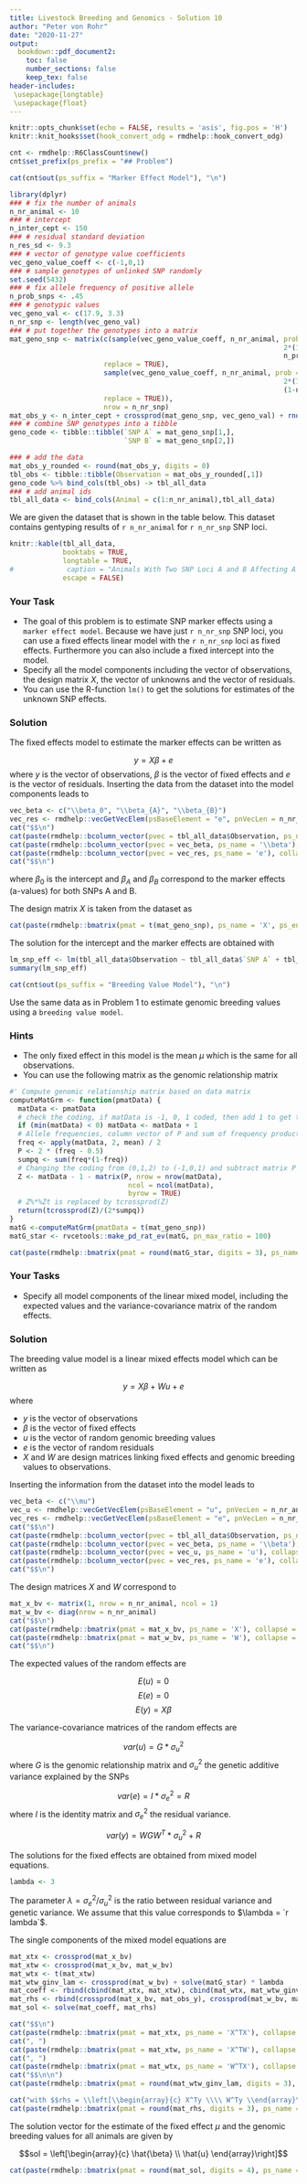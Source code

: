 ```yaml
---
title: Livestock Breeding and Genomics - Solution 10
author: "Peter von Rohr"
date: "2020-11-27"
output:
  bookdown::pdf_document2:
    toc: false
    number_sections: false
    keep_tex: false
header-includes:
 \usepackage{longtable}
 \usepackage{float}
---
```


```r
knitr::opts_chunk$set(echo = FALSE, results = 'asis', fig.pos = 'H')
knitr::knit_hooks$set(hook_convert_odg = rmdhelp::hook_convert_odg)
```

```r
cnt <- rmdhelp::R6ClassCount$new()
cnt$set_prefix(ps_prefix = "## Problem")
```


```r
cat(cnt$out(ps_suffix = "Marker Effect Model"), "\n")
```

```r
library(dplyr)
### # fix the number of animals
n_nr_animal <- 10
### # intercept
n_inter_cept <- 150
### # residual standard deviation
n_res_sd <- 9.3
### # vector of genotype value coefficients
vec_geno_value_coeff <- c(-1,0,1)
### # sample genotypes of unlinked SNP randomly
set.seed(5432)
### # fix allele frequency of positive allele
n_prob_snps <- .45
### # genotypic values 
vec_geno_val <- c(17.9, 3.3)
n_nr_snp <- length(vec_geno_val)
### # put together the genotypes into a matrix
mat_geno_snp <- matrix(c(sample(vec_geno_value_coeff, n_nr_animal, prob = c((1-n_prob_snps)^2, 
                                                                   2*(1-n_prob_snps)*n_prob_snps, 
                                                                   n_prob_snps^2), 
                       replace = TRUE),
                       sample(vec_geno_value_coeff, n_nr_animal, prob = c(n_prob_snps^2, 
                                                                   2*(1-n_prob_snps)*n_prob_snps, 
                                                                   (1-n_prob_snps)^2), 
                       replace = TRUE)),
                       nrow = n_nr_snp)
mat_obs_y <- n_inter_cept + crossprod(mat_geno_snp, vec_geno_val) + rnorm(n = n_nr_animal, mean = 0, sd = n_res_sd)
### # combine SNP genotypes into a tibble
geno_code <- tibble::tibble(`SNP A` = mat_geno_snp[1,],
                            `SNP B` = mat_geno_snp[2,])

### # add the data
mat_obs_y_rounded <- round(mat_obs_y, digits = 0)
tbl_obs <- tibble::tibble(Observation = mat_obs_y_rounded[,1])
geno_code %>% bind_cols(tbl_obs) -> tbl_all_data
### # add animal ids
tbl_all_data <- bind_cols(Animal = c(1:n_nr_animal),tbl_all_data)
```

We are given the dataset that is shown in the table below. This dataset contains gentyping results of `r n_nr_animal` for `r n_nr_snp` SNP loci.

```r
knitr::kable(tbl_all_data,
             booktabs = TRUE,
             longtable = TRUE,
#             caption = "Animals With Two SNP Loci A and B Affecting A Quantitative Trait",
             escape = FALSE)

```


### Your Task
* The goal of this problem is to estimate SNP marker effects using a `marker effect model`. Because we have just `r n_nr_snp` SNP loci, you can use a fixed effects linear model with the `r n_nr_snp` loci as fixed effects. Furthermore you can also include a fixed intercept into the model.
* Specify all the model components including the vector of observations, the design matrix $X$, the vector of unknowns and the vector of residuals. 
* You can use the R-function `lm()` to get the solutions for estimates of the unknown SNP effects.


### Solution
The fixed effects model to estimate the marker effects can be written as

$$y = X\beta + e$$
where $y$ is the vector of observations, $\beta$ is the vector of fixed effects and $e$ is the vector of residuals. Inserting the data from the dataset into the model components leads to

```r
vec_beta <- c("\\beta_0", "\\beta_{A}", "\\beta_{B}")
vec_res <- rmdhelp::vecGetVecElem(psBaseElement = "e", pnVecLen = n_nr_animal, psResult = 'latex')
cat("$$\n")
cat(paste(rmdhelp::bcolumn_vector(pvec = tbl_all_data$Observation, ps_name = 'y'), collapse = '\n'), '\n')
cat(paste(rmdhelp::bcolumn_vector(pvec = vec_beta, ps_name = '\\beta'), collapse = '\n'), '\n')
cat(paste(rmdhelp::bcolumn_vector(pvec = vec_res, ps_name = 'e'), collapse = '\n'), '\n')
cat("$$\n")
```

where $\beta_0$ is the intercept and $\beta_A$ and $\beta_B$ correspond to the marker effects (a-values) for both SNPs A and B.

The design matrix $X$ is taken from the dataset as

```r
cat(paste(rmdhelp::bmatrix(pmat = t(mat_geno_snp), ps_name = 'X', ps_env = '$$'), collapse = '\n'), '\n')
```

The solution for the intercept and the marker effects are obtained with 

```r
lm_snp_eff <- lm(tbl_all_data$Observation ~ tbl_all_data$`SNP A` + tbl_all_data$`SNP B`, data = tbl_all_data)
summary(lm_snp_eff)
```


\pagebreak


```r
cat(cnt$out(ps_suffix = "Breeding Value Model"), "\n")
```

Use the same data as in Problem 1 to estimate genomic breeding values using a `breeding value model`.


### Hints
* The only fixed effect in this model is the mean $\mu$ which is the same for all observations.
* You can use the following matrix as the genomic relationship matrix

```r
#' Compute genomic relationship matrix based on data matrix
computeMatGrm <- function(pmatData) {
  matData <- pmatData
  # check the coding, if matData is -1, 0, 1 coded, then add 1 to get to 0, 1, 2 coding
  if (min(matData) < 0) matData <- matData + 1
  # Allele frequencies, column vector of P and sum of frequency products
  freq <- apply(matData, 2, mean) / 2
  P <- 2 * (freq - 0.5)
  sumpq <- sum(freq*(1-freq))
  # Changing the coding from (0,1,2) to (-1,0,1) and subtract matrix P
  Z <- matData - 1 - matrix(P, nrow = nrow(matData), 
                             ncol = ncol(matData), 
                             byrow = TRUE)
  # Z%*%Zt is replaced by tcrossprod(Z)
  return(tcrossprod(Z)/(2*sumpq))
}
matG <-computeMatGrm(pmatData = t(mat_geno_snp))
matG_star <- rvcetools::make_pd_rat_ev(matG, pn_max_ratio = 100)
```

```r
cat(paste(rmdhelp::bmatrix(pmat = round(matG_star, digits = 3), ps_name = 'G', ps_env = '$$'), collapse = '\n'), '\n')
```

### Your Tasks
* Specify all model components of the linear mixed model, including the expected values and the variance-covariance matrix of the random effects.


### Solution
The breeding value model is a linear mixed effects model which can be written as

$$y = X \beta + W u + e$$
where 

* $y$ is the vector of observations
* $\beta$ is the vector of fixed effects
* $u$ is the vector of random genomic breeding values
* $e$ is the vector of random residuals
* $X$ and $W$ are design matrices linking fixed effects and genomic breeding values to observations.

Inserting the information from the dataset into the model leads to

```r
vec_beta <- c("\\mu")
vec_u <- rmdhelp::vecGetVecElem(psBaseElement = "u", pnVecLen = n_nr_animal, psResult = 'latex')
vec_res <- rmdhelp::vecGetVecElem(psBaseElement = "e", pnVecLen = n_nr_animal, psResult = 'latex')
cat("$$\n")
cat(paste(rmdhelp::bcolumn_vector(pvec = tbl_all_data$Observation, ps_name = 'y'), collapse = '\n'), '\n')
cat(paste(rmdhelp::bcolumn_vector(pvec = vec_beta, ps_name = '\\beta'), collapse = '\n'), '\n')
cat(paste(rmdhelp::bcolumn_vector(pvec = vec_u, ps_name = 'u'), collapse = '\n'), '\n')
cat(paste(rmdhelp::bcolumn_vector(pvec = vec_res, ps_name = 'e'), collapse = '\n'), '\n')
cat("$$\n")
```

The design matrices $X$ and $W$ correspond to

```r
mat_x_bv <- matrix(1, nrow = n_nr_animal, ncol = 1)
mat_w_bv <- diag(nrow = n_nr_animal)
cat("$$\n")
cat(paste(rmdhelp::bmatrix(pmat = mat_x_bv, ps_name = 'X'), collapse = '\n'), '\n')
cat(paste(rmdhelp::bmatrix(pmat = mat_w_bv, ps_name = 'W'), collapse = '\n'), '\n')
cat("$$\n")
```

The expected values of the random effects are

$$E(u) = 0$$
$$E(e) = 0$$
$$E(y) = X\beta$$

The variance-covariance matrices of the random effects are

$$var(u) = G * \sigma_u^2$$
where $G$ is the genomic relationship matrix and $\sigma_u^2$ the genetic additive variance explained by the SNPs 

$$var(e) = I * \sigma_e^2 = R$$
where $I$ is the identity matrix and $\sigma_e^2$ the residual variance.

$$var(y) = WGW^T * \sigma_u^2 + R$$

The solutions for the fixed effects are obtained from mixed model equations.

\begin{equation}
\left[
  \begin{array}{lr}
  X^TX  &  X^TW \\
  W^TX  &  W^TW + G^{-1}* \lambda
  \end{array}
\right]
\left[
  \begin{array}{c}
  \hat{\beta} \\
  \hat{u}
  \end{array}
\right]
=
\left[
  \begin{array}{c}
  X^Ty \\
  W^Ty
  \end{array}
\right]
\notag
\end{equation}

```r
lambda <- 3
```

The parameter $\lambda = \sigma_e^2 / \sigma_u^2$ is the ratio between residual variance and genetic variance. We assume that this value corresponds to $\lambda = `r lambda`$. 

The single components of the mixed model equations are

```r
mat_xtx <- crossprod(mat_x_bv)
mat_xtw <- crossprod(mat_x_bv, mat_w_bv)
mat_wtx <- t(mat_xtw)
mat_wtw_ginv_lam <- crossprod(mat_w_bv) + solve(matG_star) * lambda
mat_coeff <- rbind(cbind(mat_xtx, mat_xtw), cbind(mat_wtx, mat_wtw_ginv_lam))
mat_rhs <- rbind(crossprod(mat_x_bv, mat_obs_y), crossprod(mat_w_bv, mat_obs_y))
mat_sol <- solve(mat_coeff, mat_rhs)
```

```r
cat("$$\n")
cat(paste(rmdhelp::bmatrix(pmat = mat_xtx, ps_name = 'X^TX'), collapse = '\n'), '\n')
cat(", ")
cat(paste(rmdhelp::bmatrix(pmat = mat_xtw, ps_name = 'X^TW'), collapse = '\n'), '\n')
cat(", ")
cat(paste(rmdhelp::bmatrix(pmat = mat_wtx, ps_name = 'W^TX'), collapse = '\n'), '\n')
cat("$$\n\n")
cat(paste(rmdhelp::bmatrix(pmat = round(mat_wtw_ginv_lam, digits = 3), ps_name = 'W^TW + G^{-1}', ps_env = '$$'), collapse = '\n'), '\n')

cat("with $$rhs = \\left[\\begin{array}{c} X^Ty \\\\ W^Ty \\end{array}\\right]$$\n")
cat(paste(rmdhelp::bmatrix(pmat = round(mat_rhs, digits = 3), ps_name = 'rhs', ps_env = '$$'), collapse = '\n'), '\n')
```

The solution vector for the estimate of the fixed effect $\mu$ and the genomic breeding values for all animals are given by

$$sol =  \left[\begin{array}{c} \hat{\beta} \\ \hat{u} \end{array}\right]$$

```r
cat(paste(rmdhelp::bmatrix(pmat = round(mat_sol, digits = 4), ps_name = 'sol', ps_env = '$$'), collapse = '\n'), '\n')
```

